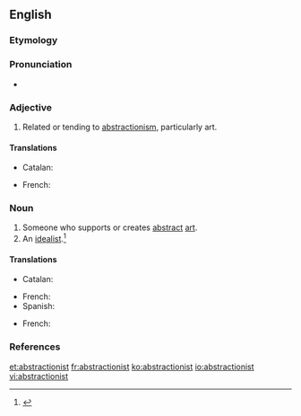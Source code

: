 ==English==

===Etymology===
{{suffix|abstraction|ist}}

===Pronunciation===
* {{a|US}} {{IPA|/æb.ˈstɹæk.ʃə.nəst/}}

===Adjective===
{{en-adj}}

# Related or tending to [[abstractionism]], particularly art.

====Translations====
{{trans-top|Related to abstract art}}
* Catalan: {{t-|ca|abstraccionista|m|f}}
{{trans-mid}}
* French: {{t+|fr|abstractionniste|m|f}}
{{trans-bottom}}

===Noun===
{{en-noun}}

# Someone who supports or creates [[abstract]] [[art]].
# An [[idealist]].{{defdate|First attested in the mid 19<sup>th</sup> century.}}<ref name=SOED>{{reference-book | last =| first = | authorlink =  | coauthors =  | editor =Brown, Lesley  | others =  | title = The Shorter Oxford English Dictionary | origdate =  | origyear = 1933| origmonth =  | url =  | format =  | accessdate =  | accessyear =  | accessmonth =  | edition = 5th | date =  | year =2003| month =  | publisher =Oxford University Press  | location =Oxford, UK | language =  | id =  | doi = | isbn =978-0-19-860575-7 | lccn = | ol = | pages =10| chapter =  | chapterurl =  | quote =}}</ref>
#: {{rfquotek|Emerson}}

====Translations====
{{trans-top|someone who paints or creates abstract art}}
* Catalan: {{t-|ca|abstraccionista|m|f}}
{{trans-mid}}
* French: {{t+|fr|abstractionniste|m|f}}
* Spanish: {{t-|es|abstraccionista|m|f}}
{{trans-bottom}}

{{trans-top|an idealist}}
* French: {{t+|fr|idéaliste|m|f}}
{{trans-mid}}
{{trans-bottom}}

===References===
<references/>

[[et:abstractionist]]
[[fr:abstractionist]]
[[ko:abstractionist]]
[[io:abstractionist]]
[[vi:abstractionist]]